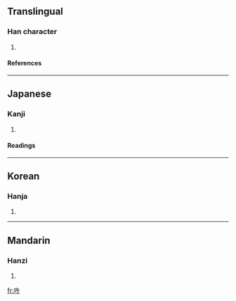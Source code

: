 ==Translingual==
===Han character===
{{Han char|rn=30|rad=口|as=04|sn=7|four=6804<sub>0</sub>|canj=口人十 (ROJ)}}
# {{defn|Han}}
====References====
{{Han ref|kx=0177.030|dkj=03319|dj=0394.110|hdz=10589.050|uh=5418|ud=21528|bh=CA7E|bd=51838}}
----
==Japanese==
===Kanji===
{{ja-kanji|grade=|rs=口04}}
# {{defn|Japanese}} 
====Readings====
{{ja-readings|on=[[ごう]] (gō), [[ぐ]] (gu)|kun=[[やわらぐ]] (yawaragu)}}
----
==Korean==
===Hanja===
{{ko-hanja|hangeul=우|rv=u|mr=u}}
# {{defn|Korean}}
----
==Mandarin==
===Hanzi===
{{cmn-hanzi|pin=[[ǒu]] ([[ou3]]), [[pǐ]] ([[pi3]])|wg=ou<sup>3</sup>, p'i<sup>3</sup>}}
# {{defn|Mandarin}}

[[fr:吘]]